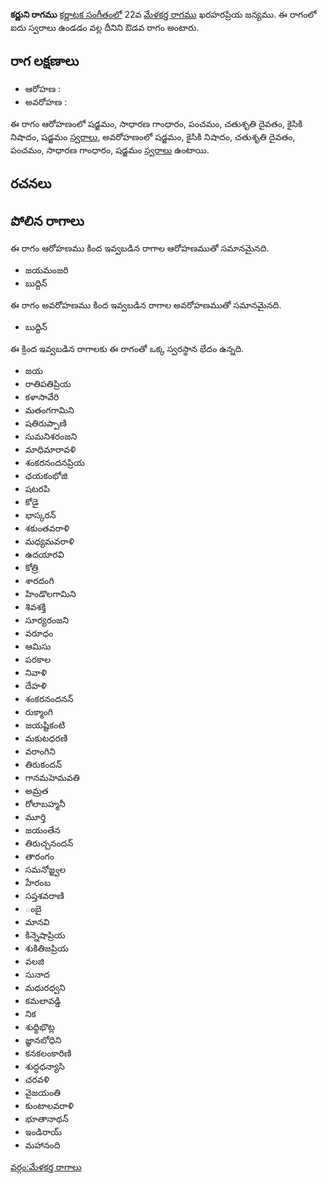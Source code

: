 {{Infobox ragam
	| name          	= కర్ణుని
	| synonym	    	= 
	| mela          	= 
	| chakra        	= 
	| janaka        	= 
	| type          	= ఔడవ
	| arohanam      	= {{svaraC|S|G2|P|D2|N2|S'}} 
	| avarohanam    	= {{svaraC|S'|N2|D2|P|G2|S}}
	| jeeva         	=
	| chhaya        	=
	| nyasa         	=
	| vishesha      	= 
	| equivalent  		= 
}}
{{కర్ణాటక సంగీత రాగాలు}}
'''కర్ణుని రాగము''' [[కర్ణాటక సంగీతం]]లో 22వ [[మేళకర్త రాగము]] ఖరహరప్రియ జన్యము.  ఈ రాగంలో ఐదు స్వరాలు ఉండడం వల్ల దీనిని ఔడవ రాగం అంటారు.


==రాగ లక్షణాలు==


* ఆరోహణ : {{svaraC|S|G2|P|D2|N2|S'}} 
* అవరోహణ : {{svaraC|S'|N2|D2|P|G2|S}}

ఈ రాగం ఆరోహణంలో షడ్జమం, సాధారణ గాంధారం, పంచమం, చతుశృతి దైవతం, కైసికి నిషాదం, షడ్జమం [[స్వరాలు]], అవరోహణంలో షడ్జమం, కైసికి నిషాదం, చతుశృతి దైవతం, పంచమం, సాధారణ గాంధారం, షడ్జమం [[స్వరాలు]] ఉంటాయి.

==రచనలు==



==పోలిన రాగాలు==
ఈ రాగం ఆరోహణము కింద ఇవ్వబడిన రాగాల ఆరోహణముతో సమానమైనది.
* జయమంజరి
* బుద్దిన్

ఈ రాగం అవరోహణము కింద ఇవ్వబడిన రాగాల అవరోహణముతో సమానమైనది.
* బుద్దిన్

ఈ క్రింద ఇవ్వబడిన రాగాలకు ఈ రాగంతో ఒక్క స్వరస్థాన భేదం ఉన్నది.
* జయ
* రాతిపతిప్రియ
* కళాసావేరి
* మతంగగామిని
* షతిరుప్పాణి
* సుమనిశరంజని
* మాధిమారావళి
* శంకరనందనప్రియ
* ఛయకంభోజి
* షటరపి
* కోడై
* భాస్కరన్
* శకుంతవరాళి
* మధ్యమవరాళి
* ఉదయారవి
* కోత్రి
* శారదంగి
* హిండొలగామిని
* శివశక్తి
* సూర్యరంజని
* వరూధం
* ఆమిసు
* పరకాల
* నివాళి
* దేహళి
* శంకరనందనన్
* రుక్మాంగి
* జయష్టికంటి
* మకుటధరణి
* వరాంగిని
* తిరుకందన్
* గానమహెమవతి
* అమ్రత
* రోలాబహ్మనీ
* మూర్తి
* జయంతేన
* తిరుచ్చనందన్
* తారంగం
* సమనోజ్జ్వల
* హేరంబ
* సప్తశవరాణి
* ంబై
* మానవి
* కిన్నెషాప్రియ
* శుకితిజప్రియ
* వలజి
* సునాద
* మధురధ్వని
* కమలావడ్డి
* నిక
* శుధ్ధిభొట్ల
* జ్ఞానబోధిని
* కనకలంకారిణి
* శుద్ధధన్యాసి
* చరవళి
* వైజయంతి
* కుంటాలవరాళి
* భూతానాథన్
* ఇండిరాయ్
* మహానంది



[[వర్గం:మేళకర్త రాగాలు]]